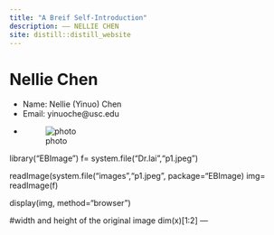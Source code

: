 ```yaml
---
title: "A Breif Self-Introduction"
description: —— NELLIE CHEN
site: distill::distill_website
---
```


# Nellie Chen
- Name: Nellie (Yinuo) Chen
- Email: yinuoche@usc.edu
-
![photo](/Users/nelliechen/Desktop/Dr. Lai/1/p1.jpeg)

library("EBImage")
f= system.file("Dr.lai","p1.jpeg")

readImage(system.file("images","p1.jpeg", package="EBImage)
img= readImage(f)

display(img, method="browser")

#width and height of the original image
dim(x)[1:2]
---